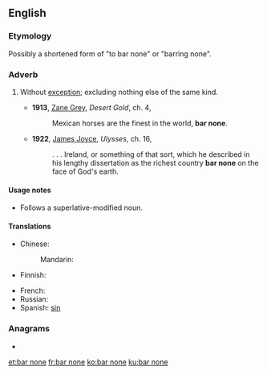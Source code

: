 ==English==

===Etymology===
Possibly a shortened form of "to bar none" or "barring none".

===Adverb===
{{head|en|adverb|head=[[bar]] [[none]]}}

# {{lb|en|idiomatic}} Without [[exception]]; excluding nothing else of the same kind.
#* '''1913''', [[w:Zane_Grey|Zane Grey]], ''Desert Gold'', ch. 4,
#*: Mexican horses are the finest in the world, '''bar none'''.
#* '''1922''', [[w:James_Joyce|James Joyce]], ''Ulysses'', ch. 16,
#*: . . . Ireland, or something of that sort, which he described in his lengthy dissertation as the richest country '''bar none''' on the face of God's earth.

====Usage notes====
* Follows a superlative-modified noun.

====Translations====
{{trans-top|without exception}}
* Chinese:
*: Mandarin: {{t-needed|cmn}}
* Finnish: {{t|fi|poikkeuksetta}}
{{trans-mid}}
* French: {{t-needed|fr}}
* Russian: {{t-needed|ru}}
* Spanish: [[sin]] {{t+|es|excepción}}
{{trans-bottom}}

===Anagrams===
* {{l|en|Bornean}}

[[et:bar none]]
[[fr:bar none]]
[[ko:bar none]]
[[ku:bar none]]